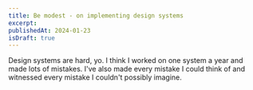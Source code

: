 ```yaml
---
title: Be modest - on implementing design systems
excerpt:
publishedAt: 2024-01-23
isDraft: true
---
```


Design systems are hard, yo. I think I worked on one system a year and made lots of mistakes. I've also made every mistake I could think of and witnessed every mistake I couldn't possibly imagine.
